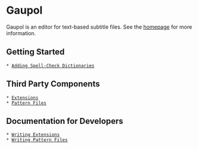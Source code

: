 = Gaupol =

Gaupol is an editor for text-based subtitle files. See the [[http://home.gna.org/gaupol/|homepage]] for more information.

== Getting Started ==

 * [[/SpellCheck|Adding Spell-Check Dictionaries]]

== Third Party Components ==

 * [[/Extensions|Extensions]]
 * [[/PatternFiles|Pattern Files]]

== Documentation for Developers ==

 * [[/WritingExtensions|Writing Extensions]]
 * [[/WritingPatternFiles|Writing Pattern Files]]
